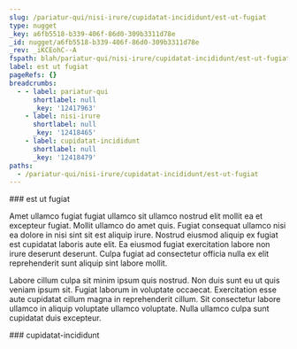 ```yaml
---
slug: /pariatur-qui/nisi-irure/cupidatat-incididunt/est-ut-fugiat
type: nugget
_key: a6fb5518-b339-406f-86d0-309b3311d78e
_id: nugget/a6fb5518-b339-406f-86d0-309b3311d78e
_rev: _iKCEohC--A
fspath: blah/pariatur-qui/nisi-irure/cupidatat-incididunt/est-ut-fugiat.md
label: est ut fugiat
pageRefs: {}
breadcrumbs:
  - - label: pariatur-qui
      shortlabel: null
      _key: '12417963'
    - label: nisi-irure
      shortlabel: null
      _key: '12418465'
    - label: cupidatat-incididunt
      shortlabel: null
      _key: '12418479'
paths:
  - /pariatur-qui/nisi-irure/cupidatat-incididunt/est-ut-fugiat
---
```


<NuggetArea>
<Nugget slug="/pariatur-qui/nisi-irure/cupidatat-incididunt/est-ut-fugiat" type="nugget" _key="a6fb5518-b339-406f-86d0-309b3311d78e" _id="nugget/a6fb5518-b339-406f-86d0-309b3311d78e" _rev="_iKCEohC--A" fspath="blah/pariatur-qui/nisi-irure/cupidatat-incididunt/est-ut-fugiat.md" label="est ut fugiat" paths="/pariatur-qui/nisi-irure/cupidatat-incididunt/est-ut-fugiat">
<NuggetBody>
### est ut fugiat

Amet ullamco fugiat fugiat ullamco sit ullamco nostrud elit mollit ea et excepteur fugiat. Mollit ullamco do amet quis. Fugiat consequat ullamco nisi ea dolore in nisi sint sit est aliquip irure. Nostrud eiusmod aliquip ex fugiat est cupidatat laboris aute elit. Ea eiusmod fugiat exercitation labore non irure deserunt deserunt. Culpa fugiat ad consectetur officia nulla ex elit reprehenderit sunt aliquip sint labore mollit.

Labore cillum culpa sit minim ipsum quis nostrud. Non duis sunt eu ut quis veniam ipsum sit. Fugiat laborum in voluptate occaecat. Exercitation esse aute cupidatat cillum magna in reprehenderit cillum. Sit consectetur labore ullamco in aliquip voluptate ullamco voluptate. Nulla ullamco culpa sunt cupidatat duis excepteur.

</NuggetBody>
<Breadcrumbs>
<Crumbs>
<Crumb _key="12417963" label="pariatur-qui" /><Crumb _key="12418465" label="nisi-irure" /><Crumb _key="12418479" label="cupidatat-incididunt" />
</Crumbs>
</Breadcrumbs>
</Nugget>

<NuggetsInbound>
</NuggetsInbound>
<NuggetsOutbound>
</NuggetsOutbound>
</NuggetArea>
<PassagesInbound>
<Passage direction="inbound" type="passage" _key="12418479" _id="passage/12418479" _rev="_iKCEohC---" label="cupidatat-incididunt" passage="cupidatat-incididunt" fspath="blah/pariatur-qui/nisi-irure/cupidatat-incididunt" paths="/pariatur-qui/nisi-irure/cupidatat-incididunt" slug="/pariatur-qui/nisi-irure/cupidatat-incididunt">
<NuggetBody>
### cupidatat-incididunt

</NuggetBody>
<Breadcrumbs>
<Crumbs>
<Crumb _key="12417963" label="pariatur-qui" /><Crumb _key="12418465" label="nisi-irure" />
</Crumbs>
</Breadcrumbs>
</Passage>

</PassagesInbound>
<PassagesOutbound>
</PassagesOutbound>